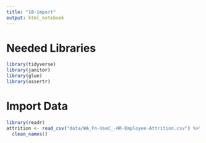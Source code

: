 ```yaml
---
title: "10-import"
output: html_notebook
---
```


# Needed Libraries

```r
library(tidyverse)
library(janitor)
library(glue)
library(assertr)
```
# Import Data

```r
library(readr)
attrition <- read_csv("data/WA_Fn-UseC_-HR-Employee-Attrition.csv") %>%
  clean_names()
```


